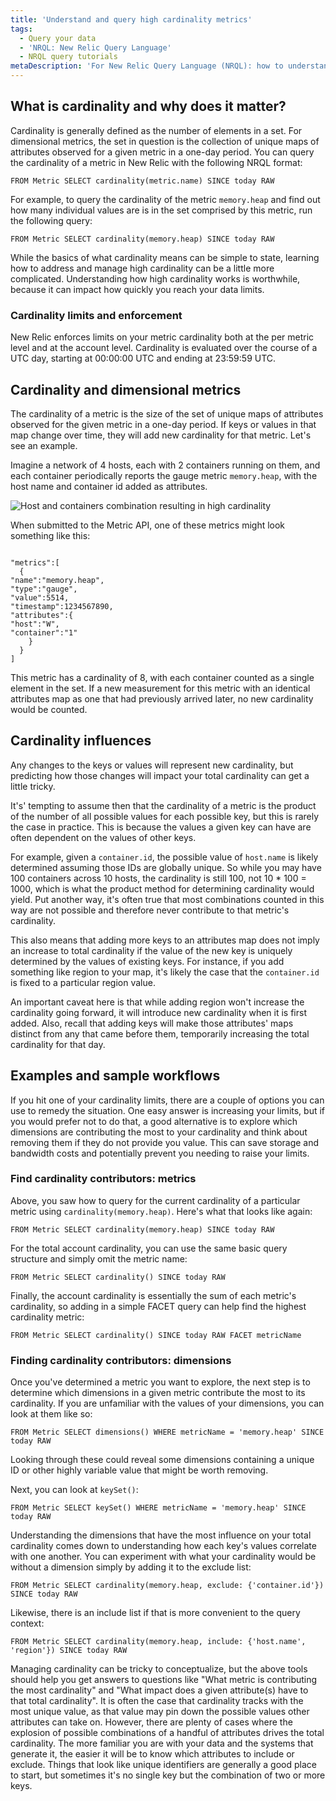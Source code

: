 ```yaml
---
title: 'Understand and query high cardinality metrics'
tags:
  - Query your data
  - 'NRQL: New Relic Query Language'
  - NRQL query tutorials
metaDescription: 'For New Relic Query Language (NRQL): how to understand high cardinality metrics and successfully query for them using NRQL.'
---
```


## What is cardinality and why does it matter?

Cardinality is generally defined as the number of elements in a set.  For dimensional metrics, the set in question is the collection of unique maps of attributes observed for a given metric in a one-day period. You can query the cardinality of a metric in New Relic with the following NRQL format:

```
FROM Metric SELECT cardinality(metric.name) SINCE today RAW
```

For example, to query the cardinality of the metric `memory.heap` and find out how many individual values are is in the set comprised by this metric, run the following query:

```
FROM Metric SELECT cardinality(memory.heap) SINCE today RAW
```

While the basics of what cardinality means can be simple to state, learning how to address and manage high cardinality can be a little more complicated. Understanding how high cardinality works is worthwhile, because it can impact how quickly you reach your data limits. 

### Cardinality limits and enforcement

New Relic enforces limits on your metric cardinality both at the per metric level and at the account level. Cardinality is evaluated over the course of a UTC day, starting at 00:00:00 UTC and ending at 23:59:59 UTC. 

## Cardinality and dimensional metrics 

The cardinality of a metric is the size of the set of unique maps of attributes observed for the given metric in a one-day period. If keys or values in that map change over time, they will add new cardinality for that metric. Let's see an example.

Imagine a network of 4 hosts, each with 2 containers running on them, and each container periodically reports the gauge metric `memory.heap`, with the host name and container id added as attributes. 

![Host and containers combination resulting in high cardinality](./images/high-cardinality-metrics-1.png "Multiple hosts with multiple containers")

When submitted to the Metric API, one of these metrics might look something like this:

```

"metrics":[
  { 
"name":"memory.heap", 
"type":"gauge", 
"value":5514, 
"timestamp":1234567890, 
"attributes":{
"host":"W",
"container":"1"
    }
  }
]
```

This metric has a cardinality of 8, with each container counted as a single element in the set. If a new measurement for this metric with an identical attributes map as one that had previously arrived later, no new cardinality would be counted.

## Cardinality influences

Any changes to the keys or values will represent new cardinality, but predicting how those changes will impact your total cardinality can get a little tricky. 

It's' tempting to assume then that the cardinality of a metric is the product of the number of all possible values for each possible key, but this is rarely the case in practice. This is because the values a given key can have are often dependent on the values of other keys. 

For example, given a `container.id`, the possible value of `host.name` is likely determined assuming those IDs are globally unique. So while you may have 100 containers across 10 hosts, the cardinality is still 100, not 10 * 100 = 1000, which is what  the product method for determining cardinality would yield. Put another way, it's often true that most combinations counted in this way are not possible and therefore never contribute to that metric's cardinality. 

This also means that adding more keys to an attributes map does not imply an increase to total cardinality if the value of the new key is uniquely determined by the values of existing keys. For instance, if you add something like region to your map, it's likely the case that the `container.id` is fixed to a particular region value. 

An important caveat here is that while adding region won't increase the cardinality going forward, it will introduce new cardinality when it is first added. Also, recall that adding keys will make those attributes' maps distinct from any that came before them, temporarily increasing the total cardinality for that day.

## Examples and sample workflows

If you hit one of your cardinality limits, there are a couple of options you can use to remedy the situation. One easy answer is increasing your limits, but if you would prefer not to do that, a good alternative is to explore which dimensions are contributing the most to your cardinality and think about removing them if they do not provide you value. This can save storage and bandwidth costs and potentially prevent you needing to raise your limits.  

### Find cardinality contributors: metrics

Above, you saw how to query for the current cardinality of a particular metric using `cardinality(memory.heap)`. Here's what that looks like again:

```
FROM Metric SELECT cardinality(memory.heap) SINCE today RAW
```

For the total account cardinality, you can use the same basic query structure and simply omit the metric name:

```
FROM Metric SELECT cardinality() SINCE today RAW
```

Finally, the account cardinality is essentially the sum of each metric's cardinality, so adding in a simple FACET query can help find the highest cardinality metric:

```
FROM Metric SELECT cardinality() SINCE today RAW FACET metricName
```
### Finding cardinality contributors: dimensions

Once you've determined a metric you want to explore, the next step is to determine which dimensions in a given metric contribute the most to its cardinality. If you are unfamiliar with the values of your dimensions, you can look at them like so:

```
FROM Metric SELECT dimensions() WHERE metricName = 'memory.heap' SINCE today RAW
```

Looking through these could reveal some dimensions containing a unique ID or other highly variable  value that might be worth removing. 

Next, you can look at `keySet()`:

```
FROM Metric SELECT keySet() WHERE metricName = 'memory.heap' SINCE today RAW
```

Understanding the dimensions that have the most influence on your total cardinality comes down to understanding how each key's values correlate with one another. You can experiment with what your cardinality would be without a dimension simply by adding it to the exclude list:

```
FROM Metric SELECT cardinality(memory.heap, exclude: {'container.id'}) SINCE today RAW
```

Likewise, there is an include list if that is more convenient to the query context:

```
FROM Metric SELECT cardinality(memory.heap, include: {'host.name', 'region'}) SINCE today RAW
```

Managing cardinality can be tricky to conceptualize, but the above tools should help you get answers to questions like "What metric is contributing the most cardinality" and "What impact does a given attribute(s) have to that total cardinality". It is often the case that cardinality tracks with the most unique value, as that value may pin down the possible values other attributes can take on. However, there are plenty of cases where the explosion of possible combinations of a handful of attributes drives the total cardinality. The more familiar you are with your data and the systems that generate it, the easier it will be to know which attributes to include or exclude. Things that look like unique identifiers are generally a good place to start, but sometimes it's no single key but the combination of two or more keys.
